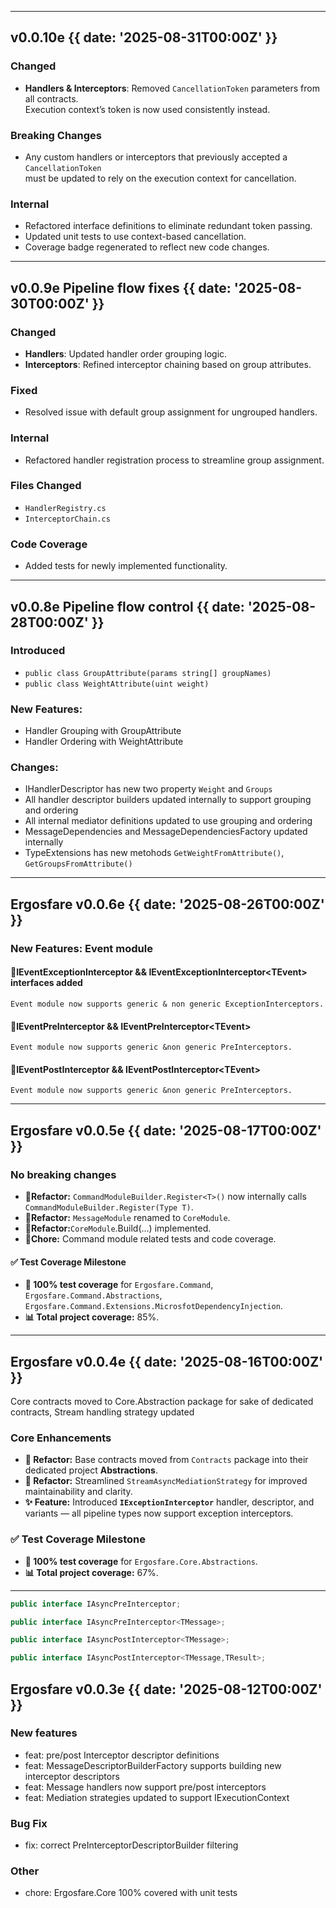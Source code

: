 


---

## v0.0.10e {{ date: '2025-08-31T00:00Z' }}

### <SparkleIcon /> Changed
- **Handlers & Interceptors**: Removed `CancellationToken` parameters from all contracts.  
Execution context’s token is now used consistently instead.

### <SparkleIcon /> Breaking Changes
- Any custom handlers or interceptors that previously accepted a `CancellationToken`  
must be updated to rely on the execution context for cancellation.

### <SparkleIcon /> Internal
- Refactored interface definitions to eliminate redundant token passing.
- Updated unit tests to use context-based cancellation.
- Coverage badge regenerated to reflect new code changes.



___

## v0.0.9e Pipeline flow fixes {{ date: '2025-08-30T00:00Z' }}


### <SparkleIcon /> Changed
- **Handlers**: Updated handler order grouping logic.
- **Interceptors**: Refined interceptor chaining based on group attributes.

### <SparkleIcon /> Fixed
- Resolved issue with default group assignment for ungrouped handlers.

### <SparkleIcon /> Internal
- Refactored handler registration process to streamline group assignment.

### <SparkleIcon /> Files Changed
- `HandlerRegistry.cs`
- `InterceptorChain.cs`

### <SparkleIcon /> Code Coverage
- Added tests for newly implemented functionality.



---

## v0.0.8e Pipeline flow control {{ date: '2025-08-28T00:00Z' }}
### <SparkleIcon /> Introduced
- `public class GroupAttribute(params string[] groupNames)`
- `public class WeightAttribute(uint weight)`

### <SparkleIcon /> New Features:
- Handler Grouping with GroupAttribute
- Handler Ordering with WeightAttribute

### <SparkleIcon /> Changes:
- IHandlerDescriptor has new two property `Weight` and `Groups`
- All handler descriptor builders updated internally to support grouping and ordering
- All internal mediator definitions updated to use grouping and ordering
- MessageDependencies and MessageDependenciesFactory updated internally
- TypeExtensions has new metohods `GetWeightFromAttribute()`, `GetGroupsFromAttribute()`

---

## Ergosfare v0.0.6e {{ date: '2025-08-26T00:00Z' }}


### <SparkleIcon /> New Features: Event module
#### 🔹IEventExceptionInterceptor && IEventExceptionInterceptor\<TEvent\> interfaces added 
    Event module now supports generic & non generic ExceptionInterceptors.
#### 🔹IEventPreInterceptor && IEventPreInterceptor\<TEvent\>
    Event module now supports generic &non generic PreInterceptors.
#### 🔹IEventPostInterceptor && IEventPostInterceptor\<TEvent\>
    Event module now supports generic &non generic PreInterceptors.



---


## Ergosfare v0.0.5e {{ date: '2025-08-17T00:00Z' }}

### <SparkleIcon /> No breaking changes
* **🔹Refactor:** `CommandModuleBuilder.Register<T>()` now internally calls `CommandModuleBuilder.Register(Type T)`.
* **🔹Refactor:** `MessageModule` renamed to `CoreModule`.
* **🔹Refactor:**`CoreModule`.Build(...) implemented.
* **🔹Chore:** Command module related tests and code coverage.

#### ✅ Test Coverage Milestone

* **💯 100% test coverage** for `Ergosfare.Command`, `Ergosfare.Command.Abstractions`, `Ergosfare.Command.Extensions.MicrosfotDependencyInjection`.
* **📊 Total project coverage:** 85%.

---


## Ergosfare v0.0.4e {{  date: '2025-08-16T00:00Z' }}

Core contracts moved to Core.Abstraction package for sake of dedicated contracts, Stream handling strategy updated
### <SparkleIcon /> Core Enhancements

* **🔹 Refactor:** Base contracts moved from `Contracts` package into their dedicated project **Abstractions**.
* **🔹 Refactor:** Streamlined `StreamAsyncMediationStrategy` for improved maintainability and clarity.
* **✨ Feature:** Introduced **`IExceptionInterceptor`** handler, descriptor, and variants — all pipeline types now support exception interceptors.

### <SparkleIcon />  ✅ Test Coverage Milestone

* **💯 100% test coverage** for `Ergosfare.Core.Abstractions`.
* **📊 Total project coverage:** 67%.

---

```cs
public interface IAsyncPreInterceptor;
```
```cs
public interface IAsyncPreInterceptor<TMessage>;
```
```cs
public interface IAsyncPostInterceptor<TMessage>;
```
```cs
public interface IAsyncPostInterceptor<TMessage,TResult>;
```

## Ergosfare v0.0.3e {{  date: '2025-08-12T00:00Z' }}
### <SparkleIcon /> New features
* feat: pre/post Interceptor descriptor definitions
* feat: MessageDescriptorBuilderFactory supports building new interceptor descriptors
* feat: Message handlers now support pre/post interceptors
* feat: Mediation strategies updated to support IExecutionContext

### <SparkleIcon /> Bug Fix
* fix: correct PreInterceptorDescriptorBuilder filtering

### <SparkleIcon /> Other
* chore: Ergosfare.Core 100% covered with unit tests

